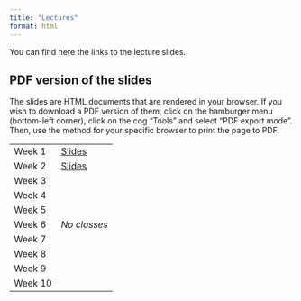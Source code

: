 ```yaml
---
title: "Lectures"
format: html
---
```


You can find here the links to the lecture slides.

::: callout-tip
## PDF version of the slides

The slides are HTML documents that are rendered in your browser. If you wish to download a PDF version of them, click on the hamburger menu (bottom-left corner), click on the cog "Tools" and select "PDF export mode". Then, use the method for your specific browser to print the page to PDF.
:::

|         |                                |
|---------|--------------------------------|
| Week 1  | [Slides](lectures/week-01.qmd) |
| Week 2  | [Slides](lectures/week-02.qmd) |
| Week 3  |                                |
| Week 4  |                                |
| Week 5  |                                |
| Week 6  | *No classes*                   |
| Week 7  |                                |
| Week 8  |                                |
| Week 9  |                                |
| Week 10 |                                |

